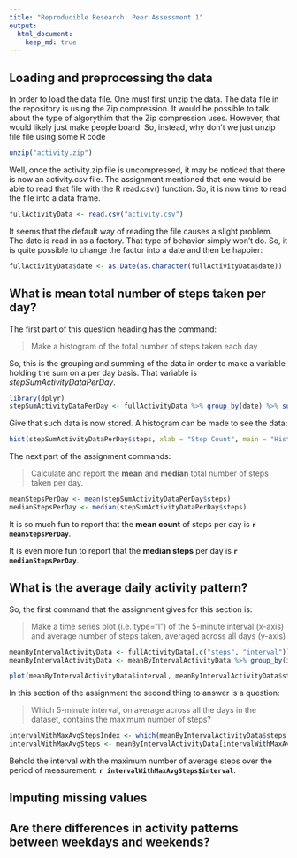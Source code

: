 ```yaml
---
title: "Reproducible Research: Peer Assessment 1"
output: 
  html_document:
    keep_md: true
---
```



## Loading and preprocessing the data


In order to load the data file.  One must first unzip the data.  The data file in the repository is using the Zip compression.   It would be possible to talk about the type of algorythim that the Zip compression uses.  However, that would likely just make people board.   So, instead, why don't we just unzip file file using some R code
```r
unzip("activity.zip")
```

Well, once the activity.zip file is uncompressed, it may be noticed that there is now an activity.csv file.   The assignment mentioned that one would be able to read that file with the R read.csv() function.  So, it is now time to read the file into a data frame.

```r
fullActivityData <- read.csv("activity.csv")
```

It seems that the default way of reading the file causes a slight problem.   The date is read in as a factory.  That type of behavior simply won't do.   So, it is quite possible to change the factor into a date and then be happier:

```r
fullActivityData$date <- as.Date(as.character(fullActivityData$date))
```


## What is mean total number of steps taken per day?

The first part of this question heading has the command: 

> Make a histogram of the total number of steps taken each day

So, this is the grouping and summing of the data in order to make a variable holding the sum on a per day basis.  That variable is *stepSumActivityDataPerDay*.

```r
library(dplyr)
stepSumActivityDataPerDay <- fullActivityData %>% group_by(date) %>% summarise_each(funs(sum(., na.rm = TRUE)))
```

Give that such data is now stored.  A histogram can be made to see the data:

```r
hist(stepSumActivityDataPerDay$steps, xlab = "Step Count", main = "Histogram of Step Counts Per Day")
```

The next part of the assignment commands:

> Calculate and report the **mean** and **median** total number of steps taken per day.

```r
meanStepsPerDay <- mean(stepSumActivityDataPerDay$steps)
medianStepsPerDay <- median(stepSumActivityDataPerDay$steps)
```

It is so much fun to report that the **mean count** of steps per day is **`r meanStepsPerDay`**.

It is even more fun to report that the **median steps** per day is **`r medianStepsPerDay`**.




## What is the average daily activity pattern?

So, the first command that the assignment gives for this section is:

> Make a time series plot (i.e. type="l") of the 5-minute interval (x-axis) and average number of steps taken, averaged across all days (y-axis)

```r

meanByIntervalActivityData <- fullActivityData[,c("steps", "interval")]
meanByIntervalActivityData <- meanByIntervalActivityData %>% group_by(interval) %>% summarise_each(funs(mean(., na.rm = TRUE)))

plot(meanByIntervalActivityData$interval, meanByIntervalActivityData$steps, main = "Average Steps of 5-min Intervals", type = "l", ylab = "average steps", xlab = "ordered daily interval")
```

In this section of the assignment the second thing to answer is a question:

> Which 5-minute interval, on average across all the days in the dataset, contains the maximum number of steps?

```r
intervalWithMaxAvgStepsIndex <- which(meanByIntervalActivityData$steps == max(meanByIntervalActivityData$steps))
intervalWithMaxAvgSteps <- meanByIntervalActivityData[intervalWithMaxAvgStepsIndex, "interval"]
```

Behold the interval with the maximum number of average steps over the period of measurement:  **`r intervalWithMaxAvgSteps$interval`**.

## Imputing missing values



## Are there differences in activity patterns between weekdays and weekends?
